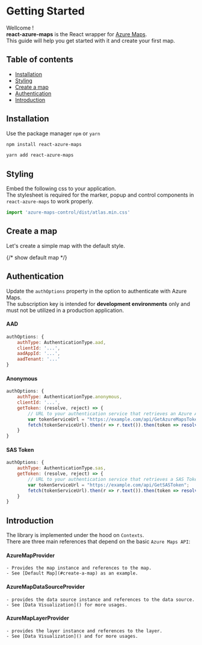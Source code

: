 


<Meta title="Getting Started" />

# Getting Started

Wellcome ! <br/>
**react-azure-maps** is the React wrapper for [Azure Maps](https://azure.microsoft.com/pl-pl/services/azure-maps/). <br/>
This guide will help you get started with it and create your first map.

## Table of contents
- [Installation](#installation)
- [Styling](#styling)
- [Create a map](#create-a-map)
- [Authentication](#authentication)
- [Introduction](#introduction)

## Installation

Use the package manager `npm` or `yarn`

```bash
npm install react-azure-maps
```

```bash
yarn add react-azure-maps
```

## Styling
Embed the following css to your application. <br/>
The stylesheet is required for the marker, popup and control components in `react-azure-maps` to work properly.
```javascript
import 'azure-maps-control/dist/atlas.min.css'
```
## Create a map
Let's create a simple map with the default style.

{/* show default map */}
<DefaultMap/>
<Source code={code} />

## Authentication

Update the `authOptions` property in the option to authenticate with Azure Maps. <br/>
The subscription key is intended for **development environments** only and must not be utilized in a production application.
#### AAD
```javascript
authOptions: {
    authType: AuthenticationType.aad,
    clientId: '...',
    aadAppId: '...',
    aadTenant: '...'
}
```
#### Anonymous
```javascript
authOptions: {
    authType: AuthenticationType.anonymous,
    clientId: '...',
    getToken: (resolve, reject) => {
        // URL to your authentication service that retrieves an Azure Active Directory Token.
        var tokenServiceUrl = "https://example.com/api/GetAzureMapsToken";
        fetch(tokenServiceUrl).then(r => r.text()).then(token => resolve(token));
    }
}
```

#### SAS Token
```javascript
authOptions: {
    authType: AuthenticationType.sas,
    getToken: (resolve, reject) => {
        // URL to your authentication service that retrieves a SAS Token.
        var tokenServiceUrl = "https://example.com/api/GetSASToken";
        fetch(tokenServiceUrl).then(r => r.text()).then(token => resolve(token));
    }
}
```
## Introduction
The library is implemented under the hood on `Contexts`. <br/>
There are three main references that depend on the basic `Azure Maps API`:
#### AzureMapProvider 
    - Provides the map instance and references to the map.
    - See [Default Map](#create-a-map) as an example.
#### AzureMapDataSourceProvider
    - provides the data source instance and references to the data source.
    - See [Data Visualization]() for more usages.
#### AzureMapLayerProvider
    - provides the layer instance and references to the layer.
    - See [Data Visualization]() and for more usages.